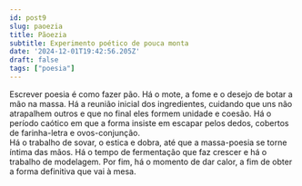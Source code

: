 ```yaml
---
id: post9
slug: paoezia
title: Pãoezia
subtitle: Experimento poético de pouca monta
date: '2024-12-01T19:42:56.205Z'
draft: false
tags: ["poesia"]
---
```


Escrever poesia é como fazer pão. Há o mote, a fome e o desejo de botar a mão na massa.
Há a reunião inicial dos ingredientes, cuidando que uns não atrapalhem outros
e que no final eles formem unidade e coesão. Há o período caótico em que a forma
insiste em escapar pelos dedos, cobertos de farinha-letra e ovos-conjunção.  
Há o trabalho de sovar, o estica e dobra, até que a massa-poesia se torne íntima das mãos.
Há o tempo de fermentação que faz crescer e há o trabalho de modelagem.
Por fim, há o momento de dar calor, a fim de obter a forma definitiva que vai à mesa.  
